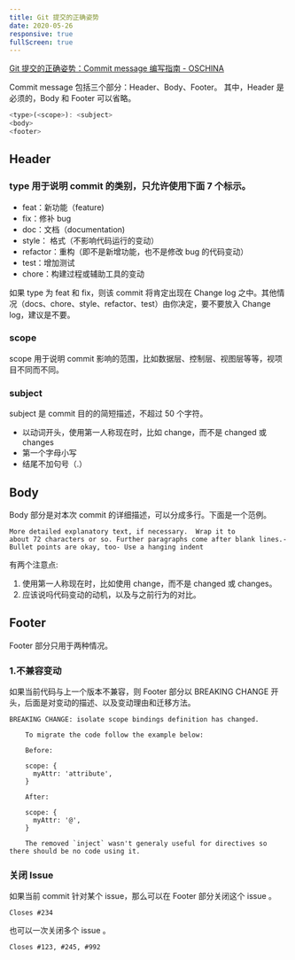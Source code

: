 ```yaml
---
title: Git 提交的正确姿势
date: 2020-05-26
responsive: true
fullScreen: true
---
```


[Git 提交的正确姿势：Commit message 编写指南 - OSCHINA](https://www.oschina.net/news/69705/git-commit-message-and-changelog-guide)

Commit message 包括三个部分：Header、Body、Footer。
其中，Header 是必须的，Body 和 Footer 可以省略。

```js
<type>(<scope>): <subject>
<body>
<footer>
```

## Header

### type 用于说明 commit 的类别，只允许使用下面 7 个标示。

- feat：新功能（feature)
- fix：修补 bug
- doc：文档（documentation)
- style： 格式（不影响代码运行的变动）
- refactor：重构（即不是新增功能，也不是修改 bug 的代码变动）
- test：增加测试
- chore：构建过程或辅助工具的变动

如果 type 为 feat 和 fix，则该 commit 将肯定出现在 Change log 之中。其他情况（docs、chore、style、refactor、test）由你决定，要不要放入 Change log，建议是不要。

### scope

scope 用于说明 commit 影响的范围，比如数据层、控制层、视图层等等，视项目不同而不同。

### subject

subject 是 commit 目的的简短描述，不超过 50 个字符。

- 以动词开头，使用第一人称现在时，比如 change，而不是 changed 或 changes
- 第一个字母小写
- 结尾不加句号（.）

## Body

Body 部分是对本次 commit 的详细描述，可以分成多行。下面是一个范例。

```
More detailed explanatory text, if necessary.  Wrap it to
about 72 characters or so. Further paragraphs come after blank lines.- Bullet points are okay, too- Use a hanging indent
```

有两个注意点:

1. 使用第一人称现在时，比如使用 change，而不是 changed 或 changes。
2. 应该说吗代码变动的动机，以及与之前行为的对比。

## Footer

Footer 部分只用于两种情况。

### 1.不兼容变动

如果当前代码与上一个版本不兼容，则 Footer 部分以 BREAKING CHANGE 开头，后面是对变动的描述、以及变动理由和迁移方法。

```
BREAKING CHANGE: isolate scope bindings definition has changed.

    To migrate the code follow the example below:

    Before:

    scope: {
      myAttr: 'attribute',
    }

    After:

    scope: {
      myAttr: '@',
    }

    The removed `inject` wasn't generaly useful for directives so there should be no code using it.
```

### 关闭 Issue

如果当前 commit 针对某个 issue，那么可以在 Footer 部分关闭这个 issue 。

```
Closes #234
```

也可以一次关闭多个 issue 。

```
Closes #123, #245, #992
```
